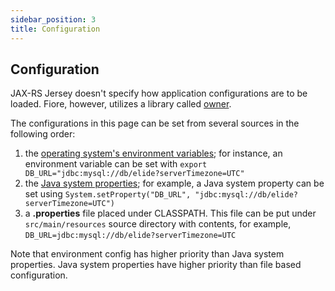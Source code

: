 ```yaml
---
sidebar_position: 3
title: Configuration
---
```



Configuration
-------------

JAX-RS Jersey doesn't specify how application configurations are to be loaded. Fiore, however,
utilizes a library called [owner].

The configurations in this page can be set from several sources in the following order:

1. the [operating system's environment variables]; for instance, an environment variable can be set with
   `export DB_URL="jdbc:mysql://db/elide?serverTimezone=UTC"`
2. the [Java system properties]; for example, a Java system property can be set using
   `System.setProperty("DB_URL", "jdbc:mysql://db/elide?serverTimezone=UTC")`
3. a **.properties** file placed under CLASSPATH. This file can be put under `src/main/resources` source directory with
   contents, for example, `DB_URL=jdbc:mysql://db/elide?serverTimezone=UTC`

Note that environment config has higher priority than Java system properties. Java system properties have higher
priority than file based configuration.

[Java system properties]: https://docs.oracle.com/javase/tutorial/essential/environment/sysprop.html

[operating system's environment variables]: https://docs.oracle.com/javase/tutorial/essential/environment/env.html
[owner]: https://owner.qubitpi.org/

